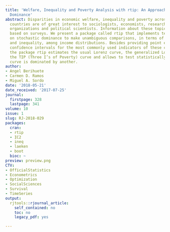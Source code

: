 ```yaml
---
title: 'Welfare, Inequality and Poverty Analysis with rtip: An Approach Based on Stochastic
  Dominance'
abstract: Disparities in economic welfare, inequality and poverty across and within
  countries are of great interest to sociologists, economists, researchers, social
  organizations and political scientists. Information about these topics is commonly
  based on surveys. We present a package called rtip that implements techniques based
  on stochastic dominance to make unambiguous comparisons, in terms of welfare, poverty
  and inequality, among income distributions. Besides providing point estimates and
  confidence intervals for the most commonly used indicators of these characteristics,
  the package rtip estimates the usual Lorenz curve, the generalized Lorenz curve,
  the TIP (Three I’s of Poverty) curve and allows to test statistically whether one
  curve is dominated by another.
author:
- Angel Berihuete
- Carmen D. Ramos
- Miguel A. Sordo
date: '2018-05-21'
date_received: '2017-07-25'
journal:
  firstpage: 328
  lastpage: 341
volume: 10
issue: 1
slug: RJ-2018-029
packages:
  cran:
  - rtip
  - IC2
  - ineq
  - laeken
  - boot
  bioc: ~
preview: preview.png
CTV:
- OfficialStatistics
- Econometrics
- Optimization
- SocialSciences
- Survival
- TimeSeries
output:
  rjtools::rjournal_article:
    self_contained: no
    toc: no
    legacy_pdf: yes

---
```

